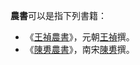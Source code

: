 '''農書'''可以是指下列書籍：

* 《[[王禎農書|王禎農書]]》，元朝[[王禎|王禎]]撰。 
* 《[[陳旉農書|陳旉農書]]》，南宋[[陳旉|陳旉]]撰。

{{disambig|N|Cat=二字作品消歧義}}